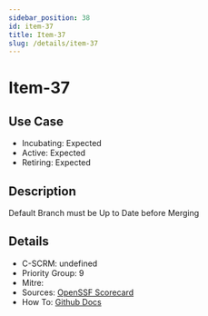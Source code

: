 ```yaml
---
sidebar_position: 38
id: item-37
title: Item-37
slug: /details/item-37
---
```


# Item-37

## Use Case

- Incubating: Expected
- Active: Expected
- Retiring: Expected

## Description

Default Branch must be Up to Date before Merging

## Details

- C-SCRM: undefined
- Priority Group: 9
- Mitre: 
- Sources: [OpenSSF Scorecard](https://github.com/ossf/scorecard/blob/main/docs/checks.md#branch-protection)
- How To: [Github Docs](https://docs.github.com/en/repositories/configuring-branches-and-merges-in-your-repository/managing-protected-branches/about-protected-branches#require-status-checks-before-merging)

